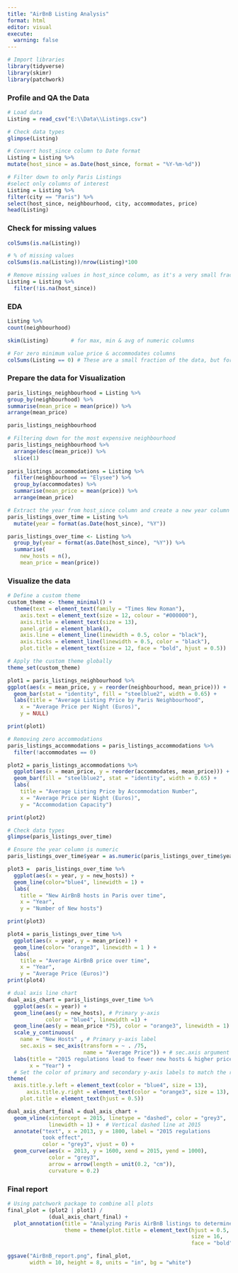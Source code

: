 ---
title: "AirBnB Listing Analysis"
format: html
editor: visual
execute:
  warning: false
---

```{r}
# Import libraries
library(tidyverse)
library(skimr)
library(patchwork)
```

### Profile and QA the Data

```{r}
# Load data
Listing = read_csv("E:\\Data\\Listings.csv")

# Check data types
glimpse(Listing)

# Convert host_since column to Date format
Listing = Listing %>%
mutate(host_since = as.Date(host_since, format = "%Y-%m-%d"))

# Filter down to only Paris Listings
#select only columns of interest
Listing = Listing %>%
filter(city == "Paris") %>% 
select(host_since, neighbourhood, city, accommodates, price)
head(Listing)
```

### Check for missing values

```{r}
colSums(is.na(Listing))

# % of missing values
colSums(is.na(Listing))/nrow(Listing)*100

# Remove missing values in host_since column, as it's a very small fraction of data, but impacts the charts below
Listing = Listing %>% 
  filter(!is.na(host_since))

```

### EDA

```{r}
Listing %>% 
count(neighbourhood)

skim(Listing)       # for max, min & avg of numeric columns

# For zero minimum value price & accommodates columns
colSums(Listing == 0) # These are a small fraction of the data, but for charts below, zero accommodations will be removed

```

### Prepare the data for Visualization

```{r}

paris_listings_neighbourhood = Listing %>% 
group_by(neighbourhood) %>% 
summarise(mean_price = mean(price)) %>% 
arrange(mean_price)

paris_listings_neighbourhood

# Filtering down for the most expensive neighbourhood
paris_listings_neighbourhood %>% 
  arrange(desc(mean_price)) %>% 
  slice(1)
 
paris_listings_accommodations = Listing %>% 
  filter(neighbourhood == "Elysee") %>% 
  group_by(accommodates) %>% 
  summarise(mean_price = mean(price)) %>% 
  arrange(mean_price) 

# Extract the year from host_since column and create a new year column 
paris_listings_over_time = Listing %>%
  mutate(year = format(as.Date(host_since), "%Y"))

paris_listings_over_time <- Listing %>%
  group_by(year = format(as.Date(host_since), "%Y")) %>%
  summarise(
    new_hosts = n(), 
    mean_price = mean(price)) 

```

### Visualize the data

```{r}
# Define a custom theme
custom_theme <- theme_minimal() +
  theme(text = element_text(family = "Times New Roman"),
    axis.text = element_text(size = 12, colour = "#000000"),
    axis.title = element_text(size = 13),
    panel.grid = element_blank(),
    axis.line = element_line(linewidth = 0.5, color = "black"),
    axis.ticks = element_line(linewidth = 0.5, color = "black"),
    plot.title = element_text(size = 12, face = "bold", hjust = 0.5))

# Apply the custom theme globally
theme_set(custom_theme)
```

```{r}
plot1 = paris_listings_neighbourhood %>% 
ggplot(aes(x = mean_price, y = reorder(neighbourhood, mean_price))) +
  geom_bar(stat = "identity", fill = "steelblue2", width = 0.65) +
  labs(title = "Average Listing Price by Paris Neighbourhood",
    x = "Average Price per Night (Euros)",
    y = NULL)

print(plot1)

# Removing zero accommodations
paris_listings_accommodations = paris_listings_accommodations %>% 
  filter(!accommodates == 0)

plot2 = paris_listings_accommodations %>% 
  ggplot(aes(x = mean_price, y = reorder(accommodates, mean_price))) +
  geom_bar(fill = "steelblue2", stat = "identity", width = 0.65) +
  labs(
    title = "Average Listing Price by Accommodation Number",
    x = "Average Price per Night (Euros)",
    y = "Accommodation Capacity")

print(plot2)

# Check data types
glimpse(paris_listings_over_time)

# Ensure the year column is numeric
paris_listings_over_time$year = as.numeric(paris_listings_over_time$year)

plot3 =  paris_listings_over_time %>% 
  ggplot(aes(x = year, y = new_hosts)) +
  geom_line(color="blue4", linewidth = 1) +
  labs(
    title = "New AirBnB hosts in Paris over time",
    x = "Year",
    y = "Number of New hosts")

print(plot3)

plot4 = paris_listings_over_time %>% 
  ggplot(aes(x = year, y = mean_price)) +
  geom_line(color= "orange3", linewidth = 1 ) + 
  labs(
    title = "Average AirBnB price over time",
    x = "Year",
    y = "Average Price (Euros)")
print(plot4)

# dual axis line chart
dual_axis_chart = paris_listings_over_time %>%
  ggplot(aes(x = year)) +
  geom_line(aes(y = new_hosts), # Primary y-axis
            color = "blue4", linewidth =1) +
  geom_line(aes(y = mean_price *75), color = "orange3", linewidth = 1) +  # Secondary y-axis after scaling
  scale_y_continuous(
    name = "New Hosts" , # Primary y-axis label
    sec.axis = sec_axis(transform = ~ . /75,
                        name = "Average Price")) + # sec.axis argument for Secondary y-axis label
  labs(title = "2015 regulations lead to fewer new hosts & higher prices", 
       x = "Year") +
  # Set the color of primary and secondary y-axis labels to match the respective line colors
theme(
  axis.title.y.left = element_text(color = "blue4", size = 13), 
      axis.title.y.right = element_text(color = "orange3", size = 13),
    plot.title = element_text(hjust = 0.5))

```

```{r}
dual_axis_chart_final = dual_axis_chart +
  geom_vline(xintercept = 2015, linetype = "dashed", color = "grey3",
             linewidth = 1) +  # Vertical dashed line at 2015
  annotate("text", x = 2013, y = 1800, label = "2015 regulations
           took effect", 
           color = "grey3", vjust = 0) + 
  geom_curve(aes(x = 2013, y = 1600, xend = 2015, yend = 1000),
             color = "grey3",  
             arrow = arrow(length = unit(0.2, "cm")), 
             curvature = 0.2)

```

### Final report

```{r}

# Using patchwork package to combine all plots 
final_plot = (plot2 | plot1) /
             (dual_axis_chart_final) +
  plot_annotation(title = "Analyzing Paris AirBnB listings to determine the impact of recent regulations",
                  theme = theme(plot.title = element_text(hjust = 0.5,
                                                          size = 16, 
                                                          face = "bold", margin = margin(t = 7, r = 0, b = 20, l = 0))))

ggsave("AirBnB_report.png", final_plot,
       width = 10, height = 8, units = "in", bg = "white")
```
